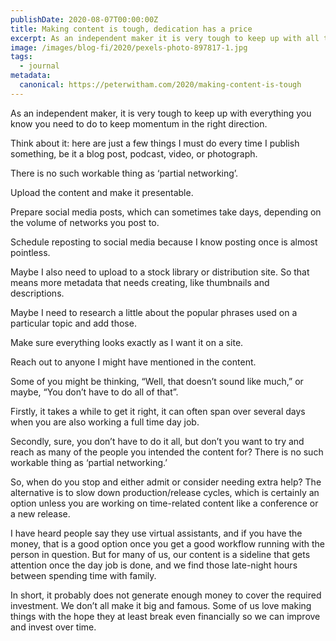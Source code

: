 ```yaml
---
publishDate: 2020-08-07T00:00:00Z
title: Making content is tough, dedication has a price
excerpt: As an independent maker it is very tough to keep up with all the things you know you need to do for keeping momentum in the right direction.
image: /images/blog-fi/2020/pexels-photo-897817-1.jpg
tags:
  - journal
metadata:
  canonical: https://peterwitham.com/2020/making-content-is-tough
---
```


As an independent maker, it is very tough to keep up with everything you know you need to do to keep momentum in the right direction.

Think about it: here are just a few things I must do every time I publish something, be it a blog post, podcast, video, or photograph.

There is no such workable thing as ‘partial networking’.

Upload the content and make it presentable.

Prepare social media posts, which can sometimes take days, depending on the volume of networks you post to.

Schedule reposting to social media because I know posting once is almost pointless.

Maybe I also need to upload to a stock library or distribution site. So that means more metadata that needs creating, like thumbnails and descriptions.

Maybe I need to research a little about the popular phrases used on a particular topic and add those.

Make sure everything looks exactly as I want it on a site.

Reach out to anyone I might have mentioned in the content.

Some of you might be thinking, “Well, that doesn’t sound like much,” or maybe, “You don’t have to do all of that”.

Firstly, it takes a while to get it right, it can often span over several days when you are also working a full time day job.

Secondly, sure, you don’t have to do it all, but don’t you want to try and reach as many of the people you intended the content for? There is no such workable thing as ‘partial networking.’

So, when do you stop and either admit or consider needing extra help? The alternative is to slow down production/release cycles, which is certainly an option unless you are working on time-related content like a conference or a new release.

I have heard people say they use virtual assistants, and if you have the money, that is a good option once you get a good workflow running with the person in question. But for many of us, our content is a sideline that gets attention once the day job is done, and we find those late-night hours between spending time with family.

In short, it probably does not generate enough money to cover the required investment. We don’t all make it big and famous. Some of us love making things with the hope they at least break even financially so we can improve and invest over time.
